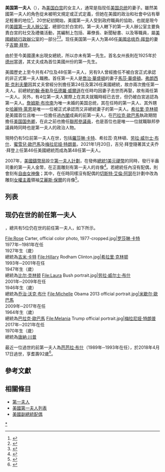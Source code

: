 {{Expand language|1=en|time=2020-09-12T04:39:36+00:00}}
{{noteTA
|G1=PresidentsUS
|G2=USState
}}
{{Political Post
| post            = 第一夫人
| body            = 美国
| insignia        =
| insigniasize    =
| insigniacaption =
| image           = File:Jill Biden portrait (cropped).jpg
| incumbent       = [[吉爾·拜登|吉爾·拜登]] 
| incumbentsince  = 2021年1月20日
| style           = 婚-{zh-cn:后;zh-hk:後;zh-tw:後}-姓氏+夫人
| appointer       =
| termlength      =
| formation       = 1789年4月30日
| inaugural       = [[马莎·华盛顿|马莎·华盛顿]]
| residence       = [[白宫|白宫]]
| website         = [https://www.whitehouse.gov/administration/dr-jill-biden 美國白宮第一夫人資料頁]
}}
'''美国第一夫人'''（{{lang-en|First Lady of the United States, FLOTUS}}），為[[美国|美国]][[白宫|白宫]]的女主人，通常是指现任[[美国总统|美国总统]]的妻子。雖然美國第一夫人的角色從未被明文規定或正式定義，但她在美國的政治和社會中佔有舉足輕重的地位<ref name=Britannica>{{cite web|last1=Caroli|first1=Betty Boyd|title=First Lady: United States title|url=https://www.britannica.com/topic/first-lady-United-States-title|website=Encyclopædia Britannica|accessdate=September 30, 2016|archive-date=May 15, 2019|archive-url=https://web.archive.org/web/20190515184644/https://www.britannica.com/topic/first-lady-United-States-title}}</ref>。20世紀初開始，美國第一夫人受到政府職員的協助，也就是現今的[[美國第一夫人辦公室|美國第一夫人辦公室]]，總部位於白宮的{{le|東翼|East Wing}}。第一夫人轄下的第一夫人辦公室主要負責白宮的社交及禮儀活動，其編制上包括{{link-en|白宮社交秘書|White House Social Secretary}}、幕僚長、新聞秘書、{{link-en|白宮首席花藝設計師|White House Chief Floral Designer}}以及{{link-en|白宮行政總廚|White House Executive Chef}}等職員，屬[[美國總統行政辦公室|美國總統行政辦公室]]的一部分<ref>{{Cite web|title=The First Lady and the East Wing|url=https://www.smu.edu/Dedman/Research/Institutes-and-Centers/Center-for-Presidential-History/CMP/The-First-Lady-and-the-East-Wing|accessdate=2021-01-22|author=希薇亞·霍佛特|date=|format=|work=|publisher=[[南方衛理會大學|南方衛理會大學]]戴德曼人文與自然科學學院|language=en|archive-date=2020-11-29|archive-url=https://web.archive.org/web/20201129021053/https://www.smu.edu/Dedman/Research/Institutes-and-Centers/Center-for-Presidential-History/CMP/The-First-Lady-and-the-East-Wing|dead-url=no}}</ref><ref>{{Cite web|title=Incoming first lady Jill Biden names staff, signals military support on agenda|url=https://www.usatoday.com/story/entertainment/celebrities/2021/01/14/jill-biden-flotus-names-staff-signals-military-support/4163196001/|accessdate=2021-01-22|author=瑪麗亞·普恩特|date=2021-01-14|last=|first=|format=|work=|publisher=[[今日美國|今日美國]]|language=en|archive-date=2021-01-20|archive-url=https://web.archive.org/web/20210120185628/https://www.usatoday.com/story/entertainment/celebrities/2021/01/14/jill-biden-flotus-names-staff-signals-military-support/4163196001/|dead-url=no}}</ref>。现任美国第一夫人为第46任[[美國总统|美國总统]][[乔·拜登|乔·拜登]]的妻子[[吉爾·拜登|吉爾·拜登]]。

由於至今美國還未出現女總統，所以亦未有第一先生。首名女州長{{le|米里亞姆·弗格森|Miriam A. Ferguson}}則在1925年於[[德克萨斯州|德州]]當選，其丈夫{{le|詹姆斯·弗格森|James E. Ferguson}}成為首位美國州份的第一先生。

美國歷史上至今共有47位及48任第一夫人，另有9人曾經擔任不被白宮正式承認的非正式第一夫人職務。首任第一夫人是[[喬治·華盛頓|喬治·華盛頓]]的妻子[[馬莎·華盛頓|馬莎·華盛頓]]。[[弗朗西斯·克利夫蘭|弗朗西斯·克利夫蘭]]因其丈夫曾經分別擔任第24任及第26任美國總統，故亦兩次擔任第一夫人。前總統[[約翰·泰勒|約翰·泰勒]]及[[伍德羅·威爾遜|伍德羅·威爾遜]]在任時均因妻子去世而再娶，故有兩任第一夫人。另外，有4位第一夫人實際上在其夫就職時經已去世，但仍被白宮追認為第一夫人。[[詹姆斯·布坎南|詹姆斯·布坎南]]为唯一未婚的美国总统，其在任時的第一夫人、其外甥女[[哈麗特·萊恩|哈麗特·萊恩]]是唯一一位被正式承認而又非總統妻子的第一夫人。[[希拉里·克林顿|希拉里·克林顿]]是美國首位且唯一一位擔任過[[美国内阁|內閣]]成員的前第一夫人，在[[巴拉克·歐巴馬|巴拉克·歐巴馬]]執政期間擔任[[美国国务卿|美国国务卿]]，在此之前也擔任[[美国参议院|聯邦參議員]]，也是首位也是唯一一位就職聯邦參議員時同時也是第一夫人的政治人物。

現時仍有5位前第一夫人在世，包括[[羅莎琳·卡特|羅莎琳·卡特]]、希拉蕊·克林頓、[[劳拉·威尔士·布什|劳拉·威尔士·布什]]、[[蜜雪兒·歐巴馬|蜜雪兒·歐巴馬]]及[[梅拉尼娅·特朗普|梅拉尼娅·特朗普]]。2021年1月20日，吉兒·拜登隨著其丈夫乔·拜登上任第46任美國總統而成為第48任第一夫人。

2007年，[[美國鑄幣局|美國鑄幣局]]設立[[總統1美元硬幣計劃#第一夫人計劃|第一夫人計劃]]，在發佈[[總統1美元硬幣計劃|總統1美元硬幣]]的同時，發行半盎司重的第一夫人金幣，在正面雕刻有第一夫人的肖像<ref>{{Cite web|title=First Spouse Gold Coins|url=https://www.usmint.gov/learn/coin-and-medal-programs/first-spouse-gold-coins?flash=no|accessdate=2021-01-25|author=|date=|format=|work=[[美國鑄幣局|美國鑄幣局]]|publisher=|language=en|archive-date=2016-03-03|archive-url=https://web.archive.org/web/20160303170847/http://www.usmint.gov/mint_programs/firstSpouse/index.cfm?flash=no|dead-url=no}}</ref>。若總統任內沒有配偶，則會刻有[[自由女神像|自由女神像]]；其中，在任時同樣沒有配偶的[[切斯特·艾倫·阿瑟|切斯特·艾倫·阿瑟]]在計劃中改為雕刻[[女權主義|女權主義]]領袖[[艾麗斯·保爾|艾麗斯·保爾]]的肖像<ref name="Alice Paul USC">{{uscsub|31|5112|o|3|D|i|II}}{{cquote|as represented, in the case of President Chester Alan Arthur, by a design incorporating the name and likeness of Alice Paul, a leading strategist in the suffrage movement, who was instrumental in gaining women the right to vote upon the adoption of the 19th amendment and thus the ability to participate in the election of future Presidents, and who was born on January 11, 1885, during the term of President Arthur.}}</ref>。

== 列表 ==
{{main|美国第一夫人列表}}

== 现仍在世的前任第一夫人==
{{As of|2021|1|df=US}}，總共有5位仍在世的前任第一夫人，如下所示。

<gallery class="center" classes="center">
File:Rose Carter, official color photo, 1977-cropped.jpg|[[罗莎琳·卡特|罗莎琳·卡特]]<br />1977年─1981年在任<br />1927年生（{{age|1927|8|18}}歲）<br />總統為[[吉米·卡特|吉米·卡特]]
File:Hillary Rodham Clinton.jpg|[[希拉里·克林顿|希拉里·克林顿]]<br />1993年─2001年在任<br />1947年生（{{age|1947|10|26}}歲）<br />總統為[[比尔·克林顿|比尔·克林顿]]
File:Laura Bush portrait.jpg|[[劳拉·威尔士·布什|劳拉·威尔士·布什]]<br />2001年─2009年在任<br />1946年生（{{age|1946|11|4}}歲）<br />總統為[[乔治·沃克·布什|乔治·沃克·布什]]
File:Michelle Obama 2013 official portrait.jpg|[[米歇尔·歐巴馬|米歇尔·歐巴馬]]<br />2009年─2017年在任<br />1964年生（{{age|1964|1|17}}歲）<br />總統為[[巴拉克·歐巴馬|巴拉克·歐巴馬]]
File:Melania Trump official portrait.jpg|[[梅拉尼娅·特朗普|梅拉尼娅·特朗普]]<br/>2017年─2021年在任<br />1970年生（{{age|1970|4|26}}歲）<br/>總統為[[唐納·川普|唐納·川普]]
</gallery>

最近一位過世的前第一夫人為[[芭芭拉·布什|芭芭拉·布什]]（1989年─1993年在任），於2018年4月17日過世，享耆壽92歲<ref>{{cite web|title=Former first lady Barbara Bush dies at age 92|url=https://abcnews.go.com/US/lady-barbara-bush-dies-age-92/story?id=54490037|publisher=ABC News}}</ref>。

==參考文獻==
{{reflist}}

==相關條目==
*[[第一夫人|第一夫人]]
*[[美國第一夫人列表|美國第一夫人列表]]
*[[美國副總統配偶|美國副總統配偶]]
{{美国第一夫人}}

[[Category:美国第一夫人|*]]